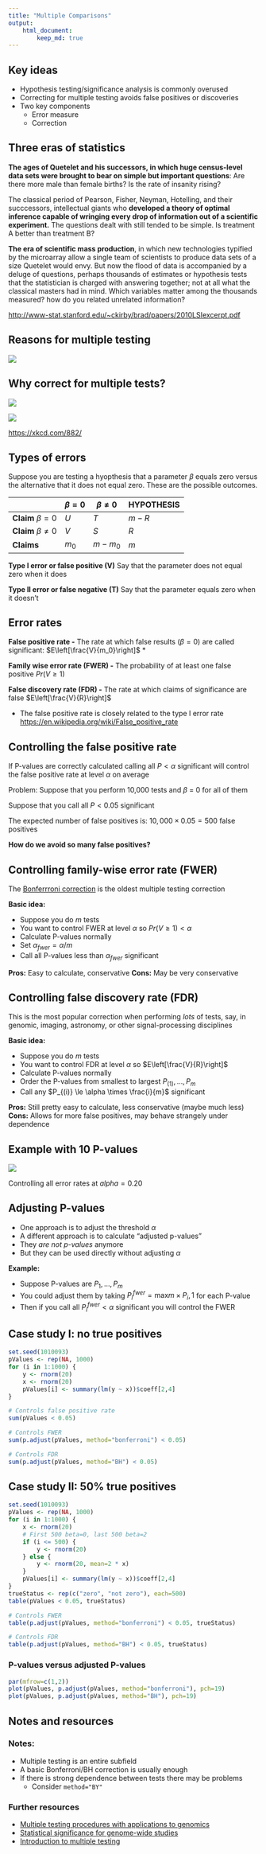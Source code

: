 ```yaml
---
title: "Multiple Comparisons"
output:
    html_document:
        keep_md: true
---
```


## Key ideas

- Hypothesis testing/significance analysis is commonly overused
- Correcting for multiple testing avoids false positives or discoveries
- Two key components
    - Error measure
    - Correction
    
## Three eras of statistics

**The ages of Quetelet and his successors, in which huge census-level data sets were brought to bear on simple but important questions**: Are there more male than female births? Is the rate of insanity rising?

The classical period of Pearson, Fisher, Neyman, Hotelling, and their succcessors, intellectual giants who **developed a theory of optimal inference capable of wringing every drop of information out of a scientific experiment.** The questions dealt with still tended to be simple. Is treatment A better than treatment B?

**The era of scientific mass production**, in which new technologies typified by the microarray allow a single team of scientists to produce data sets of a size Quetelet would envy. But now the flood of data is accompanied by a deluge of questions, perhaps thousands of estimates or hypothesis tests that the statistician is charged with answering together; not at all what the classical masters had in mind. Which variables matter among the thousands measured? how do you related unrelated information?

[http://www-stat.stanford.edu/~ckirby/brad/papers/2010LSIexcerpt.pdf](http://www-stat.stanford.edu/~ckirby/brad/papers/2010LSIexcerpt.pdf)

## Reasons for multiple testing

![](datasources.png)

## Why correct for multiple tests?

![](jellybeans1.png)

![](jellybeans2.png)

[https://xkcd.com/882/](https://xkcd.com/882/)

## Types of errors

Suppose you are testing a hyopthesis that a parameter $\beta$ equals zero versus the alternative that it does not equal zero. These are the possible outcomes.

|                       |$\beta =0$|$\beta \ne 0$|**HYPOTHESIS**|
|-----------------------|----------|-------------|--------------|
|**Claim** $\beta =0$   |$U$       |$T$          |$m-R$         |
|**Claim** $\beta \ne 0$|$V$       |$S$          |$R$           |
|**Claims**             |$m_0$     |$m-m_0$      |$m$           |

**Type I error or false positive (V)** Say that the parameter does not equal zero when it does

**Type II error or false negative (T)** Say that the parameter equals zero when it doesn't

## Error rates

**False positive rate -** The rate at which false results ($\beta =0$) are called significant: $E\left[\frac{V}{m_0}\right]$ *

**Family wise error rate (FWER) -** The probability of at least one false positive $Pr(V \ge 1)$

**False discovery rate (FDR) -** The rate at which claims of significance are false $E\left[\frac{V}{R}\right]$

* The false positive rate is closely related to the type I error rate [https://en.wikipedia.org/wiki/False_positive_rate](https://en.wikipedia.org/wiki/False_positive_rate)

## Controlling the false positive rate

If P-values are correctly calculated calling all $P < \alpha$ significant will control the false positive rate at level $\alpha$ on average

<redtext>Problem</redtext>: Suppose that you perform 10,000 tests and $\beta$ = 0 for all of them

Suppose that you call all $P < 0.05$ significant

The expected number of false positives is: $10,000 \times 0.05 = 500$ false positives

**How do we avoid so many false positives?**

## Controlling family-wise error rate (FWER)

The [Bonferrroni correction](https://en.wikipedia.org/wiki/Bonferroni_correction) is the oldest multiple testing correction

**Basic idea:**

- Suppose you do $m$ tests
- You want to control FWER at level $\alpha$ so $Pr(V \ge 1) < \alpha$
- Calculate P-values normally
- Set $\alpha_{fwer} = \alpha /m$
- Call all P-values less than $\alpha_{fwer}$ significant

**Pros:** Easy to calculate, conservative
**Cons:** May be very conservative

## Controlling false discovery rate (FDR)

This is the most popular correction when performing _lots_ of tests, say, in genomic, imaging, astronomy, or other signal-processing disciplines

**Basic idea:**

- Suppose you do $m$ tests
- You want to control FDR at level $\alpha$ so $E\left[\frac{V}{R}\right]$
- Calculate P-values normally
- Order the P-values from smallest to largest $P_{(1)},...,P_{m}$
- Call any $P_{(i)} \le \alpha \times \frac{i}{m}$ significant

**Pros:** Still pretty easy to calculate, less conservative (maybe much less)
**Cons:** Allows for more false positives, may behave strangely under dependence

## Example with 10 P-values

![](example10pvals.png)

Controlling all error rates at $alpha = 0.20$

## Adjusting P-values

- One approach is to adjust the threshold $\alpha$
- A different approach is to calculate "adjusted p-values"
- They _are not p-values_ anymore
- But they can be used directly without adjusting $\alpha$

**Example:**

- Suppose P-values are $P_1,...,P_m$
- You could adjust them by taking $P_i^{fwer} = \mbox{max} m \times P_i,1$ for each P-value
- Then if you call all $P_i^{fwer} < \alpha$ significant you will control the FWER

## Case study I: no true positives

```r
set.seed(1010093)
pValues <- rep(NA, 1000)
for (i in 1:1000) {
    y <- rnorm(20)
    x <- rnorm(20)
    pValues[i] <- summary(lm(y ~ x))$coeff[2,4]
}

# Controls false positive rate
sum(pValues < 0.05)

# Controls FWER
sum(p.adjust(pValues, method="bonferroni") < 0.05)

# Controls FDR
sum(p.adjust(pValues, method="BH") < 0.05)
```

## Case study II: 50% true positives

```r
set.seed(1010093)
pValues <- rep(NA, 1000)
for (i in 1:1000) {
    x <- rnorm(20)
    # First 500 beta=0, last 500 beta=2
    if (i <= 500) {
        y <- rnorm(20)
    } else {
        y <- rnorm(20, mean=2 * x)
    }
    pValues[i] <- summary(lm(y ~ x))$coeff[2,4]
}
trueStatus <- rep(c("zero", "not zero"), each=500)
table(pValues < 0.05, trueStatus)

# Controls FWER
table(p.adjust(pValues, method="bonferroni") < 0.05, trueStatus)

# Controls FDR
table(p.adjust(pValues, method="BH") < 0.05, trueStatus)
```

### P-values versus adjusted P-values

```r
par(mfrow=c(1,2))
plot(pValues, p.adjust(pValues, method="bonferroni"), pch=19)
plot(pValues, p.adjust(pValues, method="BH"), pch=19)
```

## Notes and resources

### Notes:

- Multiple testing is an entire subfield
- A basic Bonferroni/BH correction is usually enough
- If there is strong dependence between tests there may be problems
    - Consider `method="BY"`
    
### Further resources

- [Multiple testing procedures with applications to genomics](http://www.amazon.com/Multiple-Procedures-Applications-Genomics-Statistics/dp/0387493166/ref=sr_1_2/102-3292576-129059?ie=UTF8&s=books&qid=1187394873&sr=1-2)
- [Statistical significance for genome-wide studies](http://www.pnas.org/content/100/16/9440.full)
- [Introduction to multiple testing](http://ies.ed.gov/ncee/pubs/20084018/app_b.asp)